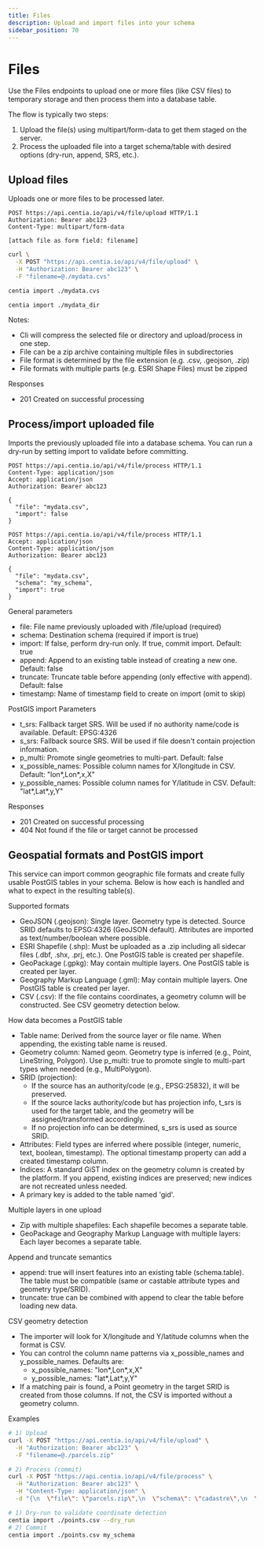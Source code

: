 ```yaml
---
title: Files
description: Upload and import files into your schema
sidebar_position: 70
---
```



# Files

Use the Files endpoints to upload one or more files (like CSV files) to temporary storage and then process them into a database table.

The flow is typically two steps:

1. Upload the file(s) using multipart/form-data to get them staged on the server.
2. Process the uploaded file into a target schema/table with desired options (dry-run, append, SRS, etc.).

## Upload files

Uploads one or more files to be processed later.

<Tabs>
  <TabItem value="http" label="HTTP" default>

```http title="Upload a file for later import"
POST https://api.centia.io/api/v4/file/upload HTTP/1.1
Authorization: Bearer abc123
Content-Type: multipart/form-data

[attach file as form field: filename]
```

```bash title="Upload using curl"
curl \
  -X POST "https://api.centia.io/api/v4/file/upload" \
  -H "Authorization: Bearer abc123" \
  -F "filename=@./mydata.cvs"
```

  </TabItem>
  <TabItem value="cli" label="CLI">

```bash title="Upload and process a file"
centia import ./mydata.cvs
```

```bash title="Upload and process a directory with all files and subdirectories"
centia import ./mydata_dir
```

  </TabItem>
</Tabs>

Notes:
- Cli will compress the selected file or directory and upload/process in one step.
- File can be a zip archive containing multiple files in subdirectories
- File format is determined by the file extension (e.g. .csv, .geojson, .zip)
- File formats with multiple parts (e.g. ESRI Shape Files) must be zipped

Responses
- 201 Created on successful processing

## Process/import uploaded file

Imports the previously uploaded file into a database schema. You can run a dry-run by setting import to validate before committing.


```http title="Dry-run import (no changes written)"
POST https://api.centia.io/api/v4/file/process HTTP/1.1
Content-Type: application/json
Accept: application/json
Authorization: Bearer abc123

{
  "file": "mydata.csv",
  "import": false
}
```

```http title="Commit import (write data to table)"
POST https://api.centia.io/api/v4/file/process HTTP/1.1
Accept: application/json
Content-Type: application/json
Authorization: Bearer abc123

{
  "file": "mydata.csv",
  "schema": "my_schema",
  "import": true
}
```

General parameters
- file: File name previously uploaded with /file/upload (required)
- schema: Destination schema (required if import is true)
- import: If false, perform dry-run only. If true, commit import. Default: true
- append: Append to an existing table instead of creating a new one. Default: false
- truncate: Truncate table before appending (only effective with append). Default: false
- timestamp: Name of timestamp field to create on import (omit to skip)

PostGIS import Parameters
- t_srs: Fallback target SRS. Will be used if no authority name/code is available. Default: EPSG:4326
- s_srs: Fallback source SRS. Will be used if file doesn't contain projection information.
- p_multi: Promote single geometries to multi-part. Default: false
- x_possible_names: Possible column names for X/longitude in CSV. Default: "lon*,Lon*,x,X"
- y_possible_names: Possible column names for Y/latitude in CSV. Default: "lat*,Lat*,y,Y"

Responses
- 201 Created on successful processing
- 404 Not found if the file or target cannot be processed

## Geospatial formats and PostGIS import

This service can import common geographic file formats and create fully usable PostGIS tables in your schema. Below is how each is handled and what to expect in the resulting table(s).

Supported formats
- GeoJSON (.geojson): Single layer. Geometry type is detected. Source SRID defaults to EPSG:4326 (GeoJSON default). Attributes are imported as text/number/boolean where possible.
- ESRI Shapefile (.shp): Must be uploaded as a .zip including all sidecar files (.dbf, .shx, .prj, etc.). One PostGIS table is created per shapefile.
- GeoPackage (.gpkg): May contain multiple layers. One PostGIS table is created per layer.
- Geography Markup Language (.gml): May contain multiple layers. One PostGIS table is created per layer.
- CSV (.csv): If the file contains coordinates, a geometry column will be constructed. See CSV geometry detection below.

How data becomes a PostGIS table
- Table name: Derived from the source layer or file name. When appending, the existing table name is reused.
- Geometry column: Named geom. Geometry type is inferred (e.g., Point, LineString, Polygon). Use p_multi: true to promote single to multi-part types when needed (e.g., MultiPolygon).
- SRID (projection):
  - If the source has an authority/code (e.g., EPSG:25832), it will be preserved.
  - If the source lacks authority/code but has projection info, t_srs is used for the target table, and the geometry will be assigned/transformed accordingly.
  - If no projection info can be determined, s_srs is used as source SRID.
- Attributes: Field types are inferred where possible (integer, numeric, text, boolean, timestamp). The optional timestamp property can add a created timestamp column.
- Indices: A standard GiST index on the geometry column is created by the platform. If you append, existing indices are preserved; new indices are not recreated unless needed.
- A primary key is added to the table named 'gid'.

Multiple layers in one upload
- Zip with multiple shapefiles: Each shapefile becomes a separate table.
- GeoPackage and Geography Markup Language with multiple layers: Each layer becomes a separate table.

Append and truncate semantics
- append: true will insert features into an existing table (schema.table). The table must be compatible (same or castable attribute types and geometry type/SRID).
- truncate: true can be combined with append to clear the table before loading new data.

CSV geometry detection
- The importer will look for X/longitude and Y/latitude columns when the format is CSV.
- You can control the column name patterns via x_possible_names and y_possible_names. Defaults are:
  - x_possible_names: "lon*,Lon*,x,X"
  - y_possible_names: "lat*,Lat*,y,Y"
- If a matching pair is found, a Point geometry in the target SRID is created from those columns. If not, the CSV is imported without a geometry column.

Examples

```bash title="Import a zipped Shapefile as MultiPolygon and assign EPSG:4326 if missing"
# 1) Upload
curl -X POST "https://api.centia.io/api/v4/file/upload" \
  -H "Authorization: Bearer abc123" \
  -F "filename=@./parcels.zip"

# 2) Process (commit)
curl -X POST "https://api.centia.io/api/v4/file/process" \
  -H "Authorization: Bearer abc123" \
  -H "Content-Type: application/json" \
  -d "{\n  \"file\": \"parcels.zip\",\n  \"schema\": \"cadastre\",\n  \"import\": true,\n  \"p_multi\": true,\n  \"s_srs\": \"EPSG:4326\"\n}"
```

```bash title="Import a CSV with lon/lat columns into my_schema.points"
# 1) Dry-run to validate coordinate detection
centia import ./points.csv --dry_run
# 2) Commit
centia import ./points.csv my_schema
```
